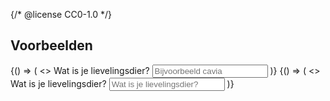 {/* @license CC0-1.0 */}


## Voorbeelden

<Guideline appearance="do" title="Het label blijft zichtbaar, ook als de gebruiker gaat invullen.">
  <Canvas language="html">
    {() => (
      <>
        <label htmlFor="dier1">Wat is je lievelingsdier?</label>
        <input type="text" id="dier1" name="lievelingsdier" placeholder="Bijvoorbeeld cavia" />
      </>
    )}
  </Canvas>
</Guideline>

<Guideline appearance="dont" title="Alleen een placeholder gebruiken als zichtbaar label.">
  <Canvas language="html">
    {() => (
      <>
        <label htmlFor="dier2" className="visually-hidden">
          Wat is je lievelingsdier?
        </label>
        <input type="text" id="dier2" name="lievelingsdier" placeholder="Wat is je lievelingsdier?" />
      </>
    )}
  </Canvas>
</Guideline>
